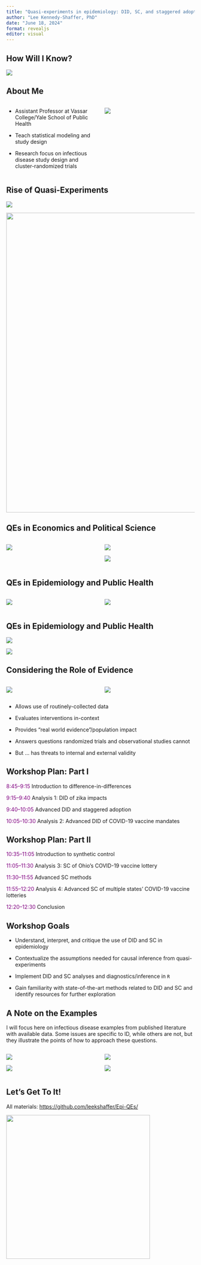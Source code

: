 ```yaml
---
title: "Quasi-experiments in epidemiology: DID, SC, and staggered adoption"
author: "Lee Kennedy-Shaffer, PhD"
date: "June 18, 2024"
format: revealjs
editor: visual
---
```


## How Will I Know?

![](images/intro/Whitney.jpg){fig-alt="Image of Whitney Houston's How Will I Know album cover" fig-align="center"}

## About Me

::: columns
::: {.column width="50%"}
-   Assistant Professor at Vassar College/Yale School of Public Health

-   Teach statistical modeling and study design

-   Research focus on infectious disease study design and cluster-randomized trials
:::

::: {.column width="50%"}
![](images/intro/Snow_Broad_Street_Pump.JPG){fig-alt="Image of presenter—32-year-old white man with dark hair—holding a water pump" fig-align="center"}
:::
:::

## Rise of Quasi-Experiments

[![](images/intro/EconNobel1.png){fig-alt="Citation for Nobel Memorial Prize in Economic Sciences from 2021" fig-align="center"}](https://www.nobelprize.org/prizes/economic-sciences/2021/press-release/)

[![](images/intro/EconNobel2.png){fig-alt="Text from the final paragraph of popular press release for Nobel Memorial Prize in Economic Sciences from 2021" fig-align="center" width="800"}](https://www.nobelprize.org/prizes/economic-sciences/2021/press-release/)

## QEs in Economics and Political Science

::: columns
::: {.column width="50%"}
[![](images/intro/C+K.png){fig-alt="Title and abstract for Card and Krueger (1994)" fig-align="center"}](https://www.jstor.org/stable/2677856)
:::

::: {.column width="50%"}
[![](images/intro/A+G.png){fig-alt="Title and abstract for Abadie and Gardeazabal (2003)"}](https://doi.org/10.1257/000282803321455188)

[![](images/intro/Abadie2010.png){fig-alt="Title for Abadie et al. (2010)" fig-align="center"}](https://doi.org/10.1198/jasa.2009.ap08746)
:::
:::

## QEs in Epidemiology and Public Health

::: columns
::: {.column width="50%"}
[![](images/intro/Craig%20et%20al%202017.png){fig-alt="Title of Craig et al. (2017)" fig-align="center"}](https://doi.org/10.1146/annurev-publhealth-031816-044327)
:::

::: {.column width="50%"}
[![](images/intro/Wing%20et%20al%202018.png){fig-alt="Title of Wing et al. (2018)" fig-align="center"}](https://doi.org/10.1146/annurev-publhealth-040617-013507)
:::
:::

## QEs in Epidemiology and Public Health

[![](images/intro/Waddington%20et%20al%202017.png){fig-alt="Title and citation of Waddington et al. (2017)" fig-align="center"}](https://doi.org/10.1016/j.jclinepi.2017.02.015)

[![](images/intro/Matthay%20and%20Glymour%202022.png){fig-alt="Citation for Matthay and Glymour (2022)"}](https://doi.org/10.1007/s40471-022-00288-7)

## Considering the Role of Evidence

::: columns
::: {.column width="50%"}
[![](images/intro/Nianogo%20et%20al%202023.png){fig-alt="Title of Nianogo et al. (2023)"}](https://doi.org/10.1093/ije/dyad032)
:::

::: {.column width="50%"}
[![](images/intro/Matthay%20et%20al%202020.png){fig-alt="Title of Matthay et al. (2020)" fig-align="center"}](https://doi.org/10.1016/j.ssmph.2019.100526)
:::
:::

::: incremental
-   Allows use of routinely-collected data

-   Evaluates interventions in-context

-   Provides "real world evidence"/population impact

-   Answers questions randomized trials and observational studies cannot

-   But ... has threats to internal and external validity
:::

## Workshop Plan: Part I

::: {.fragment .fade-in-then-semi-out}
[8:45--9:15]{style="color: purple"} Introduction to difference-in-differences
:::

::: {.fragment .fade-in-then-semi-out}
[9:15--9:40]{style="color: purple"} Analysis 1: DID of zika impacts
:::

::: {.fragment .fade-in-then-semi-out}
[9:40--10:05]{style="color: purple"} Advanced DID and staggered adoption
:::

::: {.fragment .fade-in-then-semi-out}
[10:05--10:30]{style="color: purple"} Analysis 2: Advanced DID of COVID-19 vaccine mandates
:::

## Workshop Plan: Part II

::: {.fragment .fade-in-then-semi-out}
[10:35--11:05]{style="color: purple"} Introduction to synthetic control
:::

::: {.fragment .fade-in-then-semi-out}
[11:05--11:30]{style="color: purple"} Analysis 3: SC of Ohio's COVID-19 vaccine lottery
:::

::: {.fragment .fade-in-then-semi-out}
[11:30--11:55]{style="color: purple"} Advanced SC methods
:::

::: {.fragment .fade-in-then-semi-out}
[11:55--12:20]{style="color: purple"} Analysis 4: Advanced SC of multiple states' COVID-19 vaccine lotteries
:::

::: {.fragment .fade-in-then-semi-out}
[12:20--12:30]{style="color: purple"} Conclusion
:::

## Workshop Goals

::: incremental
-   Understand, interpret, and critique the use of DID and SC in epidemiology

-   Contextualize the assumptions needed for causal inference from quasi-experiments

-   Implement DID and SC analyses and diagnostics/inference in `R`

-   Gain familiarity with state-of-the-art methods related to DID and SC and identify resources for further exploration
:::

## A Note on the Examples

I will focus here on infectious disease examples from published literature with available data. Some issues are specific to ID, while others are not, but they illustrate the points of how to approach these questions.

::: columns
::: {.column width="50%"}
[![](images/intro/Lopez%20Bernal%20et%20al%202019.png){fig-alt="Title of Lopez Bernal et al. (2019)" fig-align="center"}](https://doi.org/10.1093/cid/ciy906)

[![](images/intro/Kennedy-Shaffer%202024.png){fig-alt="Title for Kennedy-Shaffer (2024)"}](https://doi.org/10.1093/aje/kwae019)
:::

::: {.column width="50%"}
[![](images/intro/Goodman-Bacon%20and%20Marcus%202020.png){fig-alt="Title for Goodman-Bacon and Marcus (2020)" fig-align="center"}](https://doi.org/10.18148/srm/2020.v14i2.7723)

[![](images/intro/Feng%20and%20Bilinski%202024.png){fig-alt="Title for Feng and Bilinski (2024)" fig-align="center"}](https://doi.org/10.1101/2024.04.08.24305335)
:::
:::

## Let's Get To It!

All materials: <https://github.com/leekshaffer/Epi-QEs/>

[![](images/QR.png){fig-alt="QR code for above link" fig-align="center" width="4in"}](https://github.com/leekshaffer/Epi-QEs)
